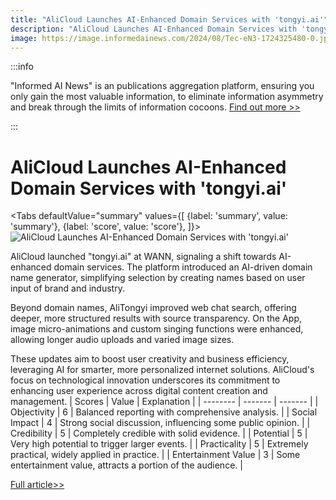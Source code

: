 ```yaml
---
title: "AliCloud Launches AI-Enhanced Domain Services with 'tongyi.ai'"
description: "AliCloud Launches AI-Enhanced Domain Services with 'tongyi.ai'"
image: https://image.informedainews.com/2024/08/Tec-eN3-1724325480-0.jpg
---
```



:::info

"Informed AI News" is an publications aggregation platform, ensuring you only gain the most valuable information, to eliminate information asymmetry and break through the limits of information cocoons.  [Find out more >>](/)

:::

# AliCloud Launches AI-Enhanced Domain Services with 'tongyi.ai'


<Tabs
	defaultValue="summary"
	values={[
	{label: 'summary', value: 'summary'},
	{label: 'score', value: 'score'},
]}>
<TabItem value="summary">
<img
  src="https://image.informedainews.com/2024/08/Tec-eN3-1724325480-0.jpg"
  alt="AliCloud Launches AI-Enhanced Domain Services with 'tongyi.ai'"
/>



AliCloud launched "tongyi.ai" at WANN, signaling a shift towards AI-enhanced domain services. The platform introduced an AI-driven domain name generator, simplifying selection by creating names based on user input of brand and industry.

Beyond domain names, AliTongyi improved web chat search, offering deeper, more structured results with source transparency. On the App, image micro-animations and custom singing functions were enhanced, allowing longer audio uploads and varied image sizes.

These updates aim to boost user creativity and business efficiency, leveraging AI for smarter, more personalized internet solutions. AliCloud's focus on technological innovation underscores its commitment to enhancing user experience across digital content creation and management.
</TabItem>
<TabItem value="score">
	| Scores     | Value   | Explanation |
	| -------- | ------- | ------- |
	| Objectivity  | 6    | Balanced reporting with comprehensive analysis.    |
	| Social Impact | 4     | Strong social discussion, influencing some public opinion.    |
	| Credibility    | 5    | Completely credible with solid evidence.    |
	| Potential    | 5    | Very high potential to trigger larger events.    |
	| Practicality    | 5    | Extremely practical, widely applied in practice.    |
	| Entertainment Value    | 3    | Some entertainment value, attracts a portion of the audience.    |
</TabItem>
</Tabs>

[Full article>>](https://dn.com/en-us/news/detail-1450.html)
